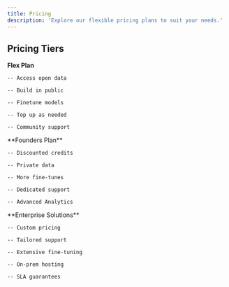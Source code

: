 ```yaml
---
title: Pricing
description: 'Explore our flexible pricing plans to suit your needs.'
---
```


## Pricing Tiers


<CardGroup cols={3}>
  <Card title="Pay As You Go" icon="money-bill" href="https://chat.dev/dashboard/billing">

  **Flex Plan**

    -- Access open data

    -- Build in public

    -- Finetune models

    -- Top up as needed

    -- Community support

  </Card>
  <Card title="$500/mo" icon="user-tie" href="https://hqmelywdmux.typeform.com/to/Igbg4n9V">
    **Founders Plan**

    -- Discounted credits

    -- Private data

    -- More fine-tunes

    -- Dedicated support
    
    -- Advanced Analytics

  </Card>
  <Card title="Contact Us" icon="building" href="https://hqmelywdmux.typeform.com/to/Igbg4n9V">
    **Enterprise Solutions**

    -- Custom pricing

    -- Tailored support

    -- Extensive fine-tuning

    -- On-prem hosting

    -- SLA guarantees

  </Card>
</CardGroup>